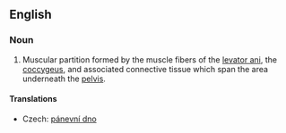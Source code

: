 ==English==
{{wikipedia}}
===Noun===
{{en-noun}}

# {{anatomy}} Muscular partition formed by the muscle fibers of the [[levator ani]], the [[coccygeus]], and associated connective tissue which span the area underneath the [[pelvis]].

====Translations====
{{trans-top|muscular partition}}
* Czech: [[pánevní dno]] {{n}}
{{trans-mid}}
{{trans-bottom}}